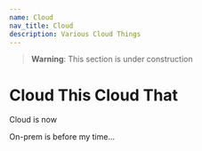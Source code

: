 ```yaml
---
name: Cloud
nav_title: Cloud
description: Various Cloud Things
---
```


> **Warning**: This section is under construction

# Cloud This Cloud That

Cloud is now

On-prem is before my time...
